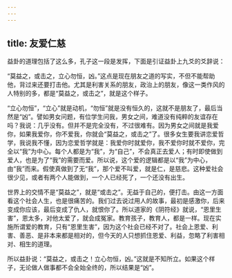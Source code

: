 ```yaml
---
---
---
```

title: 友爱仁慈
---




益卦的道理包括了这么多，孔子这一段是发挥，下面是引证益卦上九爻的爻辞说：

“莫益之，或击之，立心勿恒，凶。”这点是现在朋友之道的写实，不但不能帮助他，背过来还要打击他。尤其是利害关系的朋友，政治上的朋友，像这一类作风的人特别的多，都是“莫益之，或击之”，就是这个样子。

“立心勿恒”，“立心”就是动机，“勿恒”就是没有恒久的，这就不是朋友了，最后当然是“凶”。譬如男女问题，有位学生问我，男女之间，难道没有纯粹的友谊存在吗？我说：几乎没有。但并不是完全没有，不过很难有。因为男女之间就是我爱你，如果我爱你，你不爱我，你就会“莫益之，或击之”了。很多女生要我讲恋爱哲学，我说我不懂，因为恋爱哲学就是：我爱你时就爱你，我不爱你时就不爱你，完全以“我”为中心。每个人都是为“我”，为“自己”，不会真正去爱人；有时即使做到爱人，也是为了“我”的需要而爱。所以说，这个爱的逻辑都是以“我”为中心，由“我”而来。假使真做到了无“我”，那个爱不叫爱，就是仁，是慈悲。这种爱社会很少见，或者有两个人能做到，一个人已经死了，一个还没有出生。

世界上的交情不是“莫益之”，就是“或击之”。无益于自己的，便打击。由这一方面看这个社会人生，也是很痛苦的。我们过去说过用人的故事，最初是感激你，后来变成你应该，最后变成了仇人，就恨你了。所以道家的《阴符经》就说，“恩里生害”，恩太多，对他太爱了，就会成冤家。教育孩子，教育人，都是一样。现在实施所谓爱的教育，只有“恩里生害”，因为这个社会已经不对了。社会上恩爱、利害、善恶、是非本来都是相对的，但今天的人只想抓住恩爱、利益，忽略了利害相对、相生的道理。

所以益卦说：“莫益之，或击之！立心勿恒，凶。”这就是不知所立。如果这个样子，无论做人做事都不会全始全终的，所以结果是“凶”。